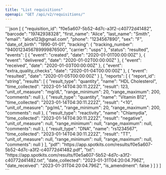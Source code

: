 ```yaml
---
title: "List requisitions"
openapi: "GET /api/v2/requisitions/"
---
```


<ResponseExample>
  ```json
  [
    {
      "requisition_id": "f0e5a607-5b52-4d7c-a3f2-c40772d41482",
      "barcode": "19742938328",
      "first_name": "Alice",
      "last_name": "Smith",
      "email": "alice123@gmail.com",
      "phone": "1234567890",
      "sex": "F",
      "date_of_birth": "1990-01-01",
      "tracking": {
        "tracking_number": "9400123456789999876500",
        "carrier": "usps"
      },
      "status": "resulted",
      "events": [
        {
          "event": "created",
          "date": "2020-01-01T00:00:00Z"
        },
        {
          "event": "delivered",
          "date": "2020-01-02T00:00:00Z"
        },
        {
          "event": "received",
          "date": "2020-01-03T00:00:00Z"
        },
        {
          "event": "extra_quality_checks",
          "date": "2020-01-04T00:00:00Z"
        },
        {
          "event": "resulted",
          "date": "2020-01-05T00:00:00Z"
        }
      ],
      "reports": [
        {
          "report_id": "string",
          "results": [
            {
              "result_type": "quantity",
              "name": "HDL Cholesterol",
              "time_collected": "2023-01-14T04:30:11.222Z",
              "result": 123,
              "unit_of_measure": "mg/dL",
              "range_minimum": 20,
              "range_maximum": 200,
              "comments": null
            },
            {
              "result_type": "quantity",
              "name": "Vitamin B12",
              "time_collected": "2023-01-14T04:30:11.222Z",
              "result": "<10",
              "unit_of_measure": "pg/mL",
              "range_minimum": 20,
              "range_maximum": 200,
              "comments": null
            },
            {
              "result_type": "reactivity",
              "name": "Chlamydia",
              "time_collected": "2023-01-14T04:30:11.222Z",
              "result": "negative",
              "unit_of_measure": null,
              "range_minimum": null,
              "range_maximum": null,
              "comments": null
            },
            {
              "result_type": "DNA",
              "name": "rs1234567",
              "time_collected": "2023-01-14T04:30:11.222Z",
              "result": "TT",
              "unit_of_measure": null,
              "range_minimum": null,
              "range_maximum": null,
              "comments": null
            }
          ],
          "pdf": "https://app.spotkits.com/results/f0e5a607-5b52-4d7c-a3f2-c40772d41482.pdf",
          "txt": "https://app.spotkits.com/results/f0e5a607-5b52-4d7c-a3f2-c40772d41482.txt",
          "date_collected": "2023-01-31T04:20:04.796Z",
          "date_received": "2023-01-31T04:20:04.796Z",
          "is_amendment": false
        }
      ]
    }
  ]
  ```
</ResponseExample>